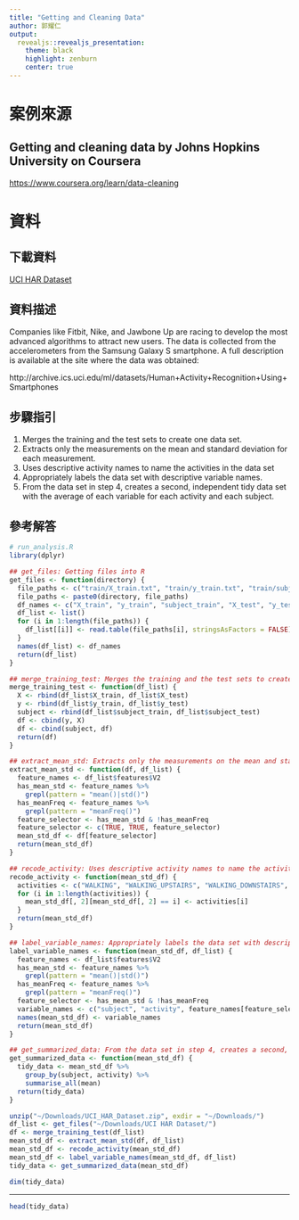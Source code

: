 ```yaml
---
title: "Getting and Cleaning Data"
author: 郭耀仁
output: 
  revealjs::revealjs_presentation:
    theme: black
    highlight: zenburn
    center: true
---
```


# 案例來源

## Getting and cleaning data by Johns Hopkins University on Coursera

<https://www.coursera.org/learn/data-cleaning>

# 資料

## 下載資料

[UCI HAR Dataset](https://storage.googleapis.com/jhu_coursera_data/UCI_HAR_Dataset.zip)

## 資料描述

Companies like Fitbit, Nike, and Jawbone Up are racing to develop the most advanced algorithms to attract new users. The data is collected from the accelerometers from the Samsung Galaxy S smartphone. A full description is available at the site where the data was obtained:

http://archive.ics.uci.edu/ml/datasets/Human+Activity+Recognition+Using+Smartphones

## 步驟指引

1. Merges the training and the test sets to create one data set.
2. Extracts only the measurements on the mean and standard deviation for each measurement.
3. Uses descriptive activity names to name the activities in the data set
4. Appropriately labels the data set with descriptive variable names.
5. From the data set in step 4, creates a second, independent tidy data set with the average of each variable for each activity and each subject.

## 參考解答

```r
# run_analysis.R
library(dplyr)

## get_files: Getting files into R
get_files <- function(directory) {
  file_paths <- c("train/X_train.txt", "train/y_train.txt", "train/subject_train.txt", "test/X_test.txt", "test/y_test.txt", "test/subject_test.txt", "features.txt")
  file_paths <- paste0(directory, file_paths)
  df_names <- c("X_train", "y_train", "subject_train", "X_test", "y_test", "subject_test", "features")
  df_list <- list()
  for (i in 1:length(file_paths)) {
    df_list[[i]] <- read.table(file_paths[i], stringsAsFactors = FALSE)
  }
  names(df_list) <- df_names
  return(df_list)
}

## merge_training_test: Merges the training and the test sets to create one data set
merge_training_test <- function(df_list) {
  X <- rbind(df_list$X_train, df_list$X_test)
  y <- rbind(df_list$y_train, df_list$y_test)
  subject <- rbind(df_list$subject_train, df_list$subject_test)
  df <- cbind(y, X)
  df <- cbind(subject, df)
  return(df)
}

## extract_mean_std: Extracts only the measurements on the mean and standard deviation for each measurement
extract_mean_std <- function(df, df_list) {
  feature_names <- df_list$features$V2
  has_mean_std <- feature_names %>%
    grepl(pattern = "mean()|std()")
  has_meanFreq <- feature_names %>%
    grepl(pattern = "meanFreq()")
  feature_selector <- has_mean_std & !has_meanFreq
  feature_selector <- c(TRUE, TRUE, feature_selector)
  mean_std_df <- df[feature_selector]
  return(mean_std_df)
}

## recode_activity: Uses descriptive activity names to name the activities in the data set
recode_activity <- function(mean_std_df) {
  activities <- c("WALKING", "WALKING_UPSTAIRS", "WALKING_DOWNSTAIRS", "SITTING", "STANDING", "LAYING")
  for (i in 1:length(activities)) {
    mean_std_df[, 2][mean_std_df[, 2] == i] <- activities[i]
  }
  return(mean_std_df)
}

## label_variable_names: Appropriately labels the data set with descriptive variable names.
label_variable_names <- function(mean_std_df, df_list) {
  feature_names <- df_list$features$V2
  has_mean_std <- feature_names %>%
    grepl(pattern = "mean()|std()")
  has_meanFreq <- feature_names %>%
    grepl(pattern = "meanFreq()")
  feature_selector <- has_mean_std & !has_meanFreq
  variable_names <- c("subject", "activity", feature_names[feature_selector])
  names(mean_std_df) <- variable_names
  return(mean_std_df)
}

## get_summarized_data: From the data set in step 4, creates a second, independent tidy data set with the average of each variable for each activity and each subject.
get_summarized_data <- function(mean_std_df) {
  tidy_data <- mean_std_df %>%
    group_by(subject, activity) %>%
    summarise_all(mean)
  return(tidy_data)
}
```

```r
unzip("~/Downloads/UCI_HAR_Dataset.zip", exdir = "~/Downloads/")
df_list <- get_files("~/Downloads/UCI HAR Dataset/")
df <- merge_training_test(df_list)
mean_std_df <- extract_mean_std(df, df_list)
mean_std_df <- recode_activity(mean_std_df)
mean_std_df <- label_variable_names(mean_std_df, df_list)
tidy_data <- get_summarized_data(mean_std_df)
```

```r
dim(tidy_data)
```

---

```r
head(tidy_data)
```

